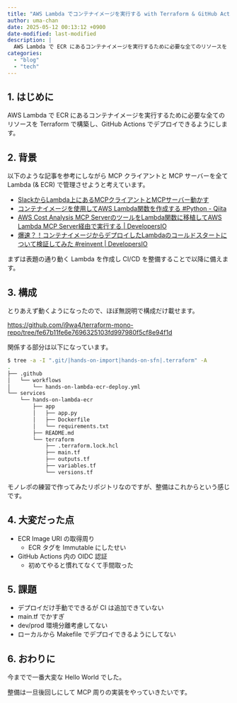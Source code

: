 ```yaml
---
title: "AWS Lambda でコンテナイメージを実行する with Terraform & GitHub Actions"
author: uma-chan
date: 2025-05-12 00:13:12 +0900
date-modified: last-modified
description: |
  AWS Lambda で ECR にあるコンテナイメージを実行するために必要な全てのリソースを Terraform で構築し、GitHub Actions でデプロイできるようにします。
categories:
  - "blog"
  - "tech"
---
```


## 1. はじめに

AWS Lambda で ECR にあるコンテナイメージを実行するために必要な全てのリソースを Terraform で構築し、GitHub Actions でデプロイできるようにします。

## 2. 背景

以下のような記事を参考にしながら MCP クライアントと MCP サーバーを全て Lambda (& ECR) で管理させようと考えています。

- [SlackからLambda上にあるMCPクライアントとMCPサーバー動かす](https://zenn.dev/georgia1/articles/214056407379b2)
- [コンテナイメージを使用してAWS Lambda関数を作成する #Python - Qiita](https://qiita.com/kyamamoto9120/items/f1cda89ffc7cb5254f17)
- [AWS Cost Analysis MCP ServerのツールをLambda関数に移植してAWS Lambda MCP Server経由で実行する | DevelopersIO](https://dev.classmethod.jp/articles/securing-mcp-tools-with-aws-lambda-integration/)
- [爆速？！コンテナイメージからデプロイしたLambdaのコールドスタートについて検証してみた #reinvent | DevelopersIO](https://dev.classmethod.jp/articles/measure-container-image-lambda-coldstart/)

まずは表題の通り動く Lambda を作成し CI/CD を整備することで以降に備えます。

## 3. 構成

とりあえず動くようになったので、ほぼ無説明で構成だけ載せます。

<https://github.com/i9wa4/terraform-mono-repo/tree/fe67b11fe6e7696325103fd997980f5cf8e94f1d>

関係する部分は以下になっています。

```.sh
$ tree -a -I ".git/|hands-on-import|hands-on-sfn|.terraform" -A
.
├── .github
│   └── workflows
│       └── hands-on-lambda-ecr-deploy.yml
└── services
    └── hands-on-lambda-ecr
        ├── app
        │   ├── app.py
        │   ├── Dockerfile
        │   └── requirements.txt
        ├── README.md
        └── terraform
            ├── .terraform.lock.hcl
            ├── main.tf
            ├── outputs.tf
            ├── variables.tf
            └── versions.tf
```

モノレポの練習で作ってみたリポジトリなのですが、整備はこれからという感じです。

## 4. 大変だった点

- ECR Image URI の取得周り
    - ECR タグを Immutable にしたせい
- GitHub Actions 内の OIDC 認証
    - 初めてやると慣れてなくて手間取った

## 5. 課題

- デプロイだけ手動でできるが CI は追加できていない
- main.tf でかすぎ
- dev/prod 環境分離考慮してない
- ローカルから Makefile でデプロイできるようにしてない

## 6. おわりに

今までで一番大変な Hello World でした。

整備は一旦後回しにして MCP 周りの実装をやっていきたいです。

